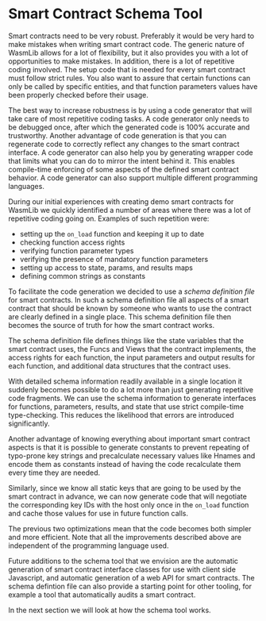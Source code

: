 # Smart Contract Schema Tool

Smart contracts need to be very robust. Preferably it would be very hard to make mistakes
when writing smart contract code. The generic nature of WasmLib allows for a lot of
flexibility, but it also provides you with a lot of opportunities to make mistakes. In
addition, there is a lot of repetitive coding involved. The setup code that is needed for
every smart contract must follow strict rules. You also want to assure that certain
functions can only be called by specific entities, and that function parameters values
have been properly checked before their usage.

The best way to increase robustness is by using a code generator that will take care of
most repetitive coding tasks. A code generator only needs to be debugged once, after which
the generated code is 100% accurate and trustworthy. Another advantage of code generation
is that you can regenerate code to correctly reflect any changes to the smart contract
interface. A code generator can also help you by generating wrapper code that limits what
you can do to mirror the intent behind it. This enables compile-time enforcing of some
aspects of the defined smart contract behavior. A code generator can also support multiple
different programming languages.

During our initial experiences with creating demo smart contracts for WasmLib we quickly
identified a number of areas where there was a lot of repetitive coding going on. Examples
of such repetition were:

* setting up the `on_load` function and keeping it up to date
* checking function access rights
* verifying function parameter types
* verifying the presence of mandatory function parameters
* setting up access to state, params, and results maps
* defining common strings as constants

To facilitate the code generation we decided to use a _schema definition file_ for smart
contracts. In such a schema definition file all aspects of a smart contract that should be
known by someone who wants to use the contract are clearly defined in a single place. This
schema definition file then becomes the source of truth for how the smart contract works.

The schema definition file defines things like the state variables that the smart
contract uses, the Funcs and Views that the contract implements, the access rights for
each function, the input parameters and output results for each function, and additional
data structures that the contract uses.

With detailed schema information readily available in a single location it suddenly
becomes possible to do a lot more than just generating repetitive code fragments. We can
use the schema information to generate interfaces for functions, parameters, results, and
state that use strict compile-time type-checking. This reduces the likelihood that errors
are introduced significantly.

Another advantage of knowing everything about important smart contract aspects is that it
is possible to generate constants to prevent repeating of typo-prone key strings and
precalculate necessary values like Hnames and encode them as constants instead of having
the code recalculate them every time they are needed.

Similarly, since we know all static keys that are going to be used by the smart contract
in advance, we can now generate code that will negotiate the corresponding key IDs with
the host only once in the `on_load` function and cache those values for use in future
function calls.

The previous two optimizations mean that the code becomes both simpler and more efficient.
Note that all the improvements described above are independent of the programming language
used.

Future additions to the schema tool that we envision are the automatic generation of smart
contract interface classes for use with client side Javascript, and automatic generation
of a web API for smart contracts. The schema defintion file can also provide a starting
point for other tooling, for example a tool that automatically audits a smart contract.

In the next section we will look at how the schema tool works.
